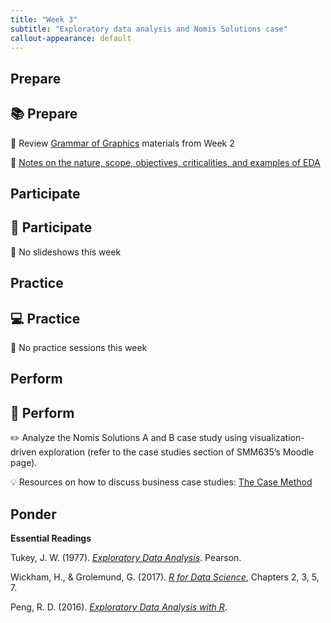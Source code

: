 ```yaml
---
title: "Week 3"
subtitle: "Exploratory data analysis and Nomis Solutions case"
callout-appearance: default
---
```


## Prepare

::: {.callout-note}
## 📚 Prepare

📖 Review [Grammar of Graphics](../week-2/main.qmd) materials from Week 2

📖 [Notes on the nature, scope, objectives, criticalities, and examples of EDA](prepare.html)

:::

## Participate

::: {.callout-note}
## 👥 Participate

📖 No slideshows this week

:::

## Practice

::: {.callout-note}
## 💻 Practice

🧮 No practice sessions this week

:::

## Perform

::: {.callout-note}
## 📝 Perform

✏️ Analyze the Nomis Solutions A and B case study using visualization-driven
exploration (refer to the case studies section of SMM635's Moodle 
page).

💡 Resources on how to discuss business case studies: [The Case Method](https://www.hbs.edu/mba/academic-experience/the-case-method)

:::

## Ponder

**Essential Readings**

Tukey, J. W. (1977). [*Exploratory Data Analysis*](https://go.exlibris.link/Cl4qb57j). Pearson.

Wickham, H., & Grolemund, G. (2017). [*R for Data Science*](https://r4ds.had.co.nz/), Chapters 2, 3, 5, 7.

Peng, R. D. (2016). [*Exploratory Data Analysis with R*](https://bookdown.org/rdpeng/exdata/).
